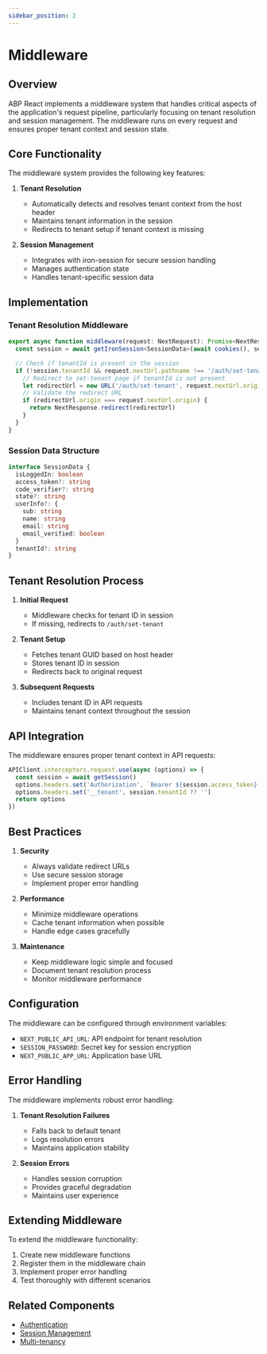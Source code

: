 ```yaml
---
sidebar_position: 2
---
```


# Middleware

## Overview

ABP React implements a middleware system that handles critical aspects of the application's request pipeline, particularly focusing on tenant resolution and session management. The middleware runs on every request and ensures proper tenant context and session state.

## Core Functionality

The middleware system provides the following key features:

1. **Tenant Resolution**
   - Automatically detects and resolves tenant context from the host header
   - Maintains tenant information in the session
   - Redirects to tenant setup if tenant context is missing

2. **Session Management**
   - Integrates with iron-session for secure session handling
   - Manages authentication state
   - Handles tenant-specific session data

## Implementation

### Tenant Resolution Middleware

```typescript
export async function middleware(request: NextRequest): Promise<NextResponse | undefined> {
  const session = await getIronSession<SessionData>(await cookies(), sessionOptions)

  // Check if tenantId is present in the session
  if (!session.tenantId && request.nextUrl.pathname !== '/auth/set-tenant') {
    // Redirect to set-tenant page if tenantId is not present
    let redirectUrl = new URL('/auth/set-tenant', request.nextUrl.origin)
    // Validate the redirect URL
    if (redirectUrl.origin === request.nextUrl.origin) {
      return NextResponse.redirect(redirectUrl)
    }
  }
}
```

### Session Data Structure

```typescript
interface SessionData {
  isLoggedIn: boolean
  access_token?: string
  code_verifier?: string
  state?: string
  userInfo?: {
    sub: string
    name: string
    email: string
    email_verified: boolean
  }
  tenantId?: string
}
```

## Tenant Resolution Process

1. **Initial Request**
   - Middleware checks for tenant ID in session
   - If missing, redirects to `/auth/set-tenant`

2. **Tenant Setup**
   - Fetches tenant GUID based on host header
   - Stores tenant ID in session
   - Redirects back to original request

3. **Subsequent Requests**
   - Includes tenant ID in API requests
   - Maintains tenant context throughout the session

## API Integration

The middleware ensures proper tenant context in API requests:

```typescript
APIClient.interceptors.request.use(async (options) => {
  const session = await getSession()
  options.headers.set('Authorization', `Bearer ${session.access_token}`)
  options.headers.set('__tenant', session.tenantId ?? '')
  return options
})
```

## Best Practices

1. **Security**
   - Always validate redirect URLs
   - Use secure session storage
   - Implement proper error handling

2. **Performance**
   - Minimize middleware operations
   - Cache tenant information when possible
   - Handle edge cases gracefully

3. **Maintenance**
   - Keep middleware logic simple and focused
   - Document tenant resolution process
   - Monitor middleware performance

## Configuration

The middleware can be configured through environment variables:

- `NEXT_PUBLIC_API_URL`: API endpoint for tenant resolution
- `SESSION_PASSWORD`: Secret key for session encryption
- `NEXT_PUBLIC_APP_URL`: Application base URL

## Error Handling

The middleware implements robust error handling:

1. **Tenant Resolution Failures**
   - Falls back to default tenant
   - Logs resolution errors
   - Maintains application stability

2. **Session Errors**
   - Handles session corruption
   - Provides graceful degradation
   - Maintains user experience

## Extending Middleware

To extend the middleware functionality:

1. Create new middleware functions
2. Register them in the middleware chain
3. Implement proper error handling
4. Test thoroughly with different scenarios

## Related Components

- [Authentication](/docs/fundamentals/authentication)
- [Session Management](/docs/fundamentals/session-management)
- [Multi-tenancy](/docs/fundamentals/multi-tenancy)

